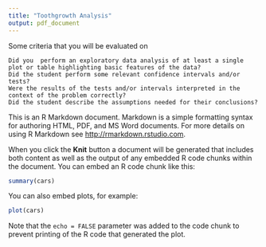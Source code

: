 ```yaml
---
title: "Toothgrowth Analysis"
output: pdf_document
---
```


Some criteria that you will be evaluated on

    Did you  perform an exploratory data analysis of at least a single plot or table highlighting basic features of the data?
    Did the student perform some relevant confidence intervals and/or tests?
    Were the results of the tests and/or intervals interpreted in the context of the problem correctly? 
    Did the student describe the assumptions needed for their conclusions?

This is an R Markdown document. Markdown is a simple formatting syntax for authoring HTML, PDF, and MS Word documents. For more details on using R Markdown see <http://rmarkdown.rstudio.com>.

When you click the **Knit** button a document will be generated that includes both content as well as the output of any embedded R code chunks within the document. You can embed an R code chunk like this:

```r
summary(cars)
```

You can also embed plots, for example:

```r
plot(cars)
```

Note that the `echo = FALSE` parameter was added to the code chunk to prevent printing of the R code that generated the plot.
